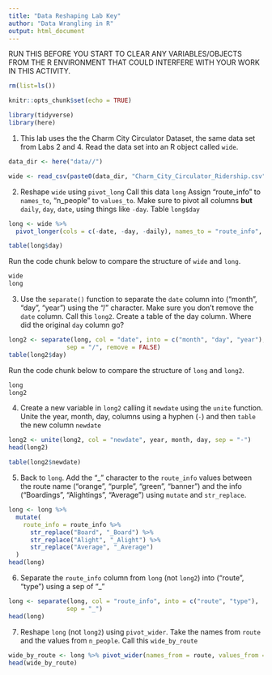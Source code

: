 ```yaml
---
title: "Data Reshaping Lab Key"
author: "Data Wrangling in R"
output: html_document
---
```


RUN THIS BEFORE YOU START TO CLEAR ANY VARIABLES/OBJECTS FROM THE R ENVIRONMENT THAT COULD INTERFERE WITH YOUR WORK IN THIS ACTIVITY.
```r
rm(list=ls())
```


```r
knitr::opts_chunk$set(echo = TRUE)
```

```r
library(tidyverse)
library(here)
```

1.  This lab uses the the Charm City Circulator Dataset, the same data set from Labs 2 and 4. Read the data set into an R object called `wide`.

```r
data_dir <- here("data//")

wide <- read_csv(paste0(data_dir, "Charm_City_Circulator_Ridership.csv"))
```

2.  Reshape `wide` using `pivot_long` Call this data `long` Assign "route_info" to `names_to`, "n_people" to `values_to`. Make sure to pivot all columns **but** `daily`, `day`, `date`, using things like `-day`. Table `long$day`

```r
long <- wide %>%
  pivot_longer(cols = c(-date, -day, -daily), names_to = "route_info", values_to = "n_people") 

table(long$day)
```

Run the code chunk below to compare the structure of `wide` and `long`.

```r
wide
long
```


3.  Use the `separate()` function to separate the `date` column into ("month", "day", "year") using the "/" character. Make sure you don't remove the `date` column. Call this `long2`. Create a table of the day column. Where did the original `day` column go?

```r
long2 <- separate(long, col = "date", into = c("month", "day", "year"), 
                sep = "/", remove = FALSE)
table(long2$day)

```

Run the code chunk below to compare the structure of `long` and `long2`.

```r
long
long2
```

4.  Create a new variable in `long2` calling it `newdate` using the `unite` function. Unite the year, month, day, columns using a hyphen (`-`) and then `table` the new column `newdate`

```r
long2 <- unite(long2, col = "newdate", year, month, day, sep = "-")
head(long2)

table(long2$newdate)
```

5.  Back to `long`. Add the "\_" character to the `route_info` values between the route name ("orange", "purple", "green", "banner") and the info ("Boardings", "Alightings", "Average") using `mutate` and `str_replace`.

```r
long <- long %>% 
  mutate(
    route_info = route_info %>% 
      str_replace("Board", "_Board") %>% 
      str_replace("Alight", "_Alight") %>% 
      str_replace("Average", "_Average") 
  )
head(long)
```

6.  Separate the `route_info` column from `long` (not `long2`) into ("route", "type") using a sep of "\_"

```r
long <- separate(long, col = "route_info", into = c("route", "type"), 
                sep = "_")
head(long)
```

7.  Reshape `long` (not `long2`) using `pivot_wider`. Take the names from `route` and the values from `n_people`. Call this `wide_by_route`

```r
wide_by_route <- long %>% pivot_wider(names_from = route, values_from = n_people)
head(wide_by_route)
```
